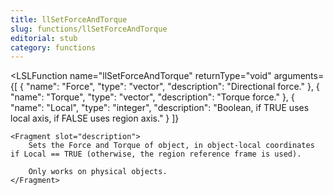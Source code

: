 ```yaml
---
title: llSetForceAndTorque
slug: functions/llSetForceAndTorque
editorial: stub
category: functions
---
```


<LSLFunction
	name="llSetForceAndTorque"
	returnType="void"
	arguments={[
	{
		"name": "Force",
		"type": "vector",
		"description": "Directional force."
	},
	{
		"name": "Torque",
		"type": "vector",
		"description": "Torque force."
	},
	{
		"name": "Local",
		"type": "integer",
		"description": "Boolean, if TRUE uses local axis, if FALSE uses region axis."
	}
]}
>
	<Fragment slot="description">
		Sets the Force and Torque of object, in object-local coordinates if Local == TRUE (otherwise, the region reference frame is used).
		
		Only works on physical objects.
	</Fragment>
</LSLFunction>
